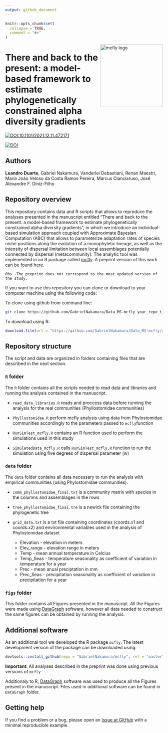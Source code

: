 ```yaml
---
output: github_document
---
```


```r
knitr::opts_chunk$set(
  collapse = TRUE,
  comment = "#>"
)
```

<img src="fig/Fig1.png" alt="mcfly logo" width="200px" align="right"/>

# There and back to the present: a model-based framework to estimate phylogenetically constrained alpha diversity gradients

[![DOI:10.1101/2021.12.11.472171](http://img.shields.io/badge/DOI-10.1101/2021.12.11.472171-B31B1B.svg)](https://www.biorxiv.org/content/10.1101/2021.12.11.472171v1)

[![DOI](https://zenodo.org/badge/438417407.svg)](https://zenodo.org/badge/latestdoi/438417407)

## Authors

**Leandro Duarte**, 
    Gabriel Nakamura, 
    Vanderlei Debastiani, 
    Renan Maestri, 
    Maria João Veloso da Costa Ramos Pereira,
    Marcus Cianciaruso, 
    José Alexandre F. Diniz-Filho

## Repository overview

This repository contains data and R scripts that allows to reproduce the analyses presented in the 
    manuscript entitled "There and back to the present: a model-based framework to estimate phylogenetically constrained alpha diversity gradients", 
    in which we introduce an individual-based simulation approach coupled with Approximate Bayesian Computation (ABC)
    that allows to parameterize adaptation rates of species niche positions along the evolution of a monophyletic lineage, as well as the intensity of dispersal limitation between local assemblages potentially connected by dispersal (metacommunity). 
    The analytic tool was implemented in an R package called [mcfly](https://github.com/GabrielNakamura/mcfly). 
    A preprint version of this work can be found [here](https://www.biorxiv.org/content/10.1101/2021.12.11.472171v1). 
    
    Obs -The preprint does not correspond to the most updated version of the study.
    
If you want to use this repository you can clone or download to your computer machine using the following code:

To clone using github from command line:

```bash
git clone https://github.com/GabrielNakamura/Data_MS-mcfly your_repo_title
```


To download using R:

```r
download.file(url = "https://github.com/GabrielNakamura/Data_MS-mcfly/archive/main.zip", destfile = "Data_MS-mcfly.zip")
```

## Repository structure

The script and data are organized in folders containing files that are described in the next section. 

### `R` folder 

The `R` folder contains all the scripts needed to read data and libraries and running the analysis 
    contained in the manuscript. 

- `read_data_libraries.R` reads and proccess data before running the analysis for the real communities (Phyllostomidae communities)

- `Phyllostomidae.R` perform mcfly analysis using data from Phylostomidae communities accordingly to the parameters passed to `mcfly`function
    
- `RunSimTest_mcfly.R` contains an R function used to perform the simulations used in this study
    
- `SimulatedData_mcfly.R` calls `RunSimTest_mcfly.R` function to run the simulation using five degrees of dispersal parameter (w) 
    
### `data` folder

The `data` folder contains all data necessary to run the analysis with empirical communities (using Phylostomidae communities). 

- `comm_phyllostomidae_final.txt` is a community matrix with species in the columns and assemblages in the rows
    
- `tree_phyllostomidae_final.tre` is a newick file containing the phylogenetic tree

- `grid_data.txt` is a txt file containing coordinates (coords.x1 and coords.x2) and environmental variables used in the analysis of Phylostomidae dataset 
    + Elevation - elevation in meters
    + Elev_range - elevation range in meters
    + Temp - mean annual temperature in Celcius
    + Temp_Seas - temperature seasonality as coefficient of variation in temperature for a year 
    + Prec -  mean anual preciptation in mm
    + Prec_Seas - precipitation seasonality as coefficient of variation in precipitation for a year
    

### `figs` folder

This folder contains all Figures presented in the manuscript. 
All the Figures were made using [DataGraph](https://apps.apple.com/us/app/datagraph/id407412840?mt=12) software, however all data needed to construct the same figures can be obtained by running the analysis.

## Additional software

As an additional tool we developed the R package `mcfly`. The latest development version of the package can be downloaded using:

```r
devtools::install_github(repo = "GabrielNakamura/mcfly", ref = "master")
```

**Important**: All analyses described in the preprint was done using previous versions of `mcfly`

Additionaly to R, [DataGraph](https://apps.apple.com/us/app/datagraph/id407412840?mt=12) software was used to produce all the Figures present in the manuscript. Files used in additional software can be found in `DataGraph` folder.

## Getting help

If you find a problem or a bug, please open an [Issue at GitHub](https://github.com/GabrielNakamura/Data_MS-mcfly/issues) with a minimal reproducible example.
